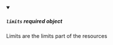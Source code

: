 
<details className="config-field" data-expandable="false" open>
<summary>

##### `limits` <span class="config-field-required" data-required="false">required</span> <span class="config-field-type">object</span> <span class="config-field-default"></span>

Limits are the limits part of the resources

</summary>



</details>
